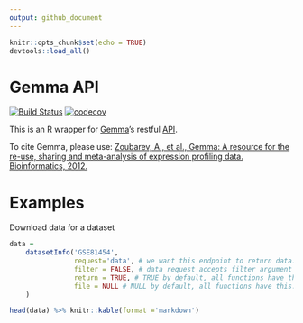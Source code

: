 ```yaml
---
output: github_document
---
```


```r
knitr::opts_chunk$set(echo = TRUE)
devtools::load_all()
```

# Gemma API

[![Build Status](https://travis-ci.org/oganm/gemmaAPI.svg?branch=master)](https://travis-ci.org/oganm/gemmaAPI) [![codecov](https://codecov.io/gh/oganm/gemmaAPI/branch/master/graph/badge.svg)](https://codecov.io/gh/oganm/gemmaAPI)



This is an R wrapper for [Gemma](http://www.chibi.ubc.ca/Gemma/home.html)'s restful [API](http://www.chibi.ubc.ca/Gemma/resources/restapidocs/).


To cite Gemma, please use: 
[Zoubarev, A., et al., Gemma: A resource for the re-use, sharing and meta-analysis of expression profiling data. Bioinformatics, 2012.](http://dx.doi.org/doi:10.1093/bioinformatics/bts430)


# Examples

Download data for a dataset
```r
data = 
    datasetInfo('GSE81454',
                request='data', # we want this endpoint to return data. see documentation
                filter = FALSE, # data request accepts filter argument we want non filtered data
                return = TRUE, # TRUE by default, all functions have this. if false there'll be no return
                file = NULL # NULL by default, all functions have this. If specificed, output will be saved.
    )

head(data) %>% knitr::kable(format ='markdown')
```